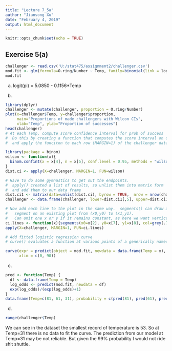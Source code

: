 ---
title: "Lecture 7_5a"
author: "Jiansong Xu"
date: "February 4, 2019"
output: html_document
---

```{r setup, include=FALSE}
knitr::opts_chunk$set(echo = TRUE)
```

## Exercise 5(a)
```{r}
challenger <- read.csv('U:/stat475/assignment2/challenger.csv')
mod.fit <- glm(formula=O.ring/Number ~ Temp, family=binomial(link = logit), weights = Number, data=challenger)
mod.fit
```
(a) 
logit(pi) = 5.0850 - 0.1156*Temp

(b)
```{r}
library(dplyr)
challenger <- mutate(challenger, proportion = O.ring/Number)
plot(x=challenger$Temp, y=challenger$proportion,  
     main="Proportions of made challengers with Wilcon CIs",
     xlab="Temp", ylab="Proportion of successes")
head(challenger)
# At each Temp, compute score confidence interval for prob of success
#  Do this by creating a function that computes the score interval on one row
#  and apply the funciton to each row (MARGIN=1) of the challenger data frame.

library(package = binom)
wilson <- function(x){
  binom.confint(x = x[4], n = x[5], conf.level = 0.95, methods = "wilson")
}
dist.ci <- apply(X=challenger, MARGIN=1, FUN=wilson)

# Have to do some gymnastics to get out the endpoints.
#  apply() created a list of results, so unlist them into matrix form
#  and add them to our data frame
dist.ci1 <- matrix(data=unlist(dist.ci), byrow = TRUE,  nrow = nrow(challenger)) 
challenger <- data.frame(challenger, lower=dist.ci1[,5], upper=dist.ci1[,6])

# Now add each line to the plot in the same way.  segments() can draw a line
#   segment on an existing plot from (x0,y0) to (x1,y1).  
#   Can omit one x or y if it remains constant, as here we want vertical lines.
ci.lines <- function(x){segments(x0=x[2], y0=x[7], y1=x[8], col=grey(.7))}
apply(X=challenger, MARGIN=1, FUN=ci.lines)

# Add fitted logistic regression curve
# curve() evaluates a function at various points of a generically named variable x.

curve(expr = predict(object = mod.fit, newdata = data.frame(Temp = x), type = "response"), col = "red", add = TRUE,
      xlim = c(0, 90))


```

(c)
```{r}

pred <- function(Temp) {
  df <- data.frame(Temp = Temp)
  log_odds <- predict(mod.fit, newdata = df)
  exp(log_odds)/(exp(log_odds)+1)
}
data.frame(Temp=c(81, 61, 31), probability = c(pred(81), pred(61), pred(31)))
```

(d)
```{r}
range(challenger$Temp)
```
We can see in the dataset the smallest record of temperature is 53. So at Temp=31 there is no data to fit the curve. The prediction from our model at Temp=31 may be not reliable. But given the 99% probability I would not ride shit shuttle. 